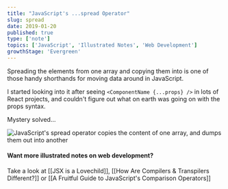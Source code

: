 ```yaml
---
title: "JavaScript's ...spread Operator"
slug: spread
date: 2019-01-20
published: true
type: ['note']
topics: ['JavaScript', 'Illustrated Notes', 'Web Development']
growthStage: 'Evergreen'
---
```


<IntroParagraph>

Spreading the elements from one array and copying them into is one of those handy shorthands for moving data around in JavaScript.

</IntroParagraph>

I started looking into it after seeing  `<ComponentName {...props} />` in lots of React projects, and couldn't figure out what on earth was going on with the props syntax.

Mystery solved...

<Image alt="JavaScript's spread operator copies the content of one array, and dumps them out into another" src="https://res.cloudinary.com/dg3gyk0gu/image/upload/c_scale,w_900/v1592262848/maggieappleton.com/egghead-course-notes/Spread.png" />

#### Want more illustrated notes on web development?

Take a look at [[JSX is a Lovechild]], [[How Are Compilers & Transpilers Different?]] or [[A Fruitful Guide to JavaScript's Comparison Operators]]